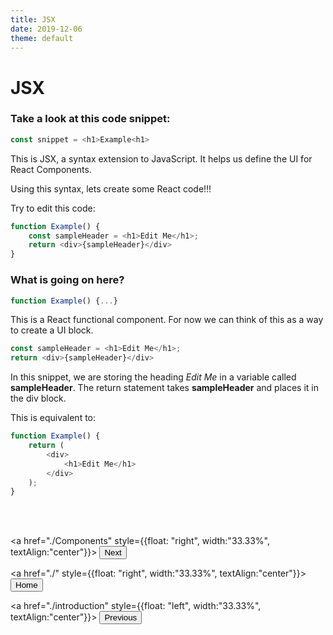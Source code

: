 ```yaml
---
title: JSX
date: 2019-12-06
theme: default
---
```


# JSX

### Take a look at this code snippet:
```js
const snippet = <h1>Example<h1>
```

This is JSX, a syntax extension to JavaScript. It helps us define the UI for React Components.  

Using this syntax, lets create some React code!!!

Try to edit this code:
```js live=true
function Example() {
    const sampleHeader = <h1>Edit Me</h1>;
    return <div>{sampleHeader}</div>
}
```  

### What is going on here?
```js
function Example() {...}
```
This is a React functional component. For now we can think of this as a way to create a UI block.
```js
const sampleHeader = <h1>Edit Me</h1>;
return <div>{sampleHeader}</div>
```
In this snippet, we are storing the heading *Edit Me* in a variable called **sampleHeader**.
The return statement takes **sampleHeader** and places it in the div block.

This is equivalent to:
```js live=true
function Example() {
    return (
        <div>
            <h1>Edit Me</h1>
        </div>
    );
}
```

<br/><br/>

<a href="./Components" style={{float: "right", width:"33.33%", textAlign:"center"}}>
<Button variant="outlined" color="primary">
Next
</Button>
</a>

<a href="./" style={{float: "right", width:"33.33%", textAlign:"center"}}>
<Button variant="outlined" color="primary">
Home
</Button>
</a>

<a href="./introduction" style={{float: "left", width:"33.33%", textAlign:"center"}}>
<Button variant="outlined" color="black">
Previous
</Button>
</a>